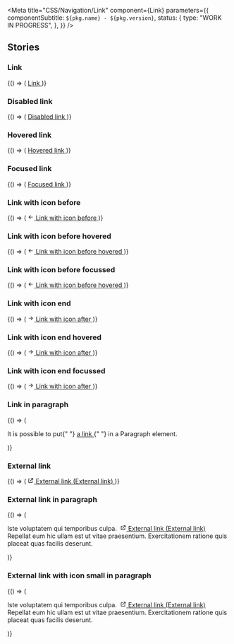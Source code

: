 

<Meta
  title="CSS/Navigation/Link"
  component={Link}
  parameters={{
    componentSubtitle: `${pkg.name} - ${pkg.version}`,
    status: {
      type: "WORK IN PROGRESS",
    },
  }}
/>

<Description markdown={readme} />

## Stories

### Link

<Canvas>
  <Story name="Link">
    {() => (
      <a href="#example-link" class="denhaag-link">
        <span class="denhaag-link__label">Link</span>
      </a>
    )}
  </Story>
</Canvas>

### Disabled link

<Canvas>
  <Story name="Disabled Link">
    {() => (
      <a href="#example-link" class="denhaag-link denhaag-link--disabled" tabindex="-1">
        <span class="denhaag-link__label">Disabled link</span>
      </a>
    )}
  </Story>
</Canvas>

### Hovered link

<Canvas>
  <Story name="Hovered Link">
    {() => (
      <a href="#example-link" class="denhaag-link denhaag-link--hover">
        <span class="denhaag-link__label">Hovered link</span>
      </a>
    )}
  </Story>
</Canvas>

### Focused link

<Canvas>
  <Story name="Focused Link">
    {() => (
      <a href="#example-link" class="denhaag-link denhaag-link--focus">
        <span class="denhaag-link__label">Focused link</span>
      </a>
    )}
  </Story>
</Canvas>

### Link with icon before

<Canvas>
  <Story name="Link with icon before">
    {() => (
      <a href="#example-link" tabindex="0" class="denhaag-link denhaag-link--with-icon denhaag-link--with-icon-start">
        <span class="denhaag-link__icon">
          <svg
            width="1em"
            height="1em"
            viewBox="0 0 24 24"
            fill="none"
            xmlns="http://www.w3.org/2000/svg"
            class="denhaag-icon"
            focusable="false"
            aria-hidden="true"
            shape-rendering="auto"
          >
            <path
              d="M11.7071 18.7071C11.3166 19.0976 10.6834 19.0976 10.2929 18.7071L4.29289 12.7071C4.10536 12.5196 4 12.2652 4 12C4 11.7348 4.10536 11.4804 4.29289 11.2929L10.2929 5.29289C10.6834 4.90237 11.3166 4.90237 11.7071 5.29289C12.0976 5.68342 12.0976 6.31658 11.7071 6.70711L7.41421 11L19 11C19.5523 11 20 11.4477 20 12C20 12.5523 19.5523 13 19 13L7.41421 13L11.7071 17.2929C12.0976 17.6834 12.0976 18.3166 11.7071 18.7071Z"
              fill="currentColor"
            ></path>
          </svg>
        </span>
        <span class="denhaag-link__label">Link with icon before</span>
      </a>
    )}
  </Story>
</Canvas>

### Link with icon before hovered

<Canvas>
  <Story name="Link with icon before hovered">
    {() => (
      <a
        href="#example-link"
        tabindex="0"
        class="denhaag-link denhaag-link--with-icon denhaag-link--with-icon-start denhaag-link--hover"
      >
        <span class="denhaag-link__icon">
          <svg
            width="1em"
            height="1em"
            viewBox="0 0 24 24"
            fill="none"
            xmlns="http://www.w3.org/2000/svg"
            class="denhaag-icon"
            focusable="false"
            aria-hidden="true"
            shape-rendering="auto"
          >
            <path
              d="M11.7071 18.7071C11.3166 19.0976 10.6834 19.0976 10.2929 18.7071L4.29289 12.7071C4.10536 12.5196 4 12.2652 4 12C4 11.7348 4.10536 11.4804 4.29289 11.2929L10.2929 5.29289C10.6834 4.90237 11.3166 4.90237 11.7071 5.29289C12.0976 5.68342 12.0976 6.31658 11.7071 6.70711L7.41421 11L19 11C19.5523 11 20 11.4477 20 12C20 12.5523 19.5523 13 19 13L7.41421 13L11.7071 17.2929C12.0976 17.6834 12.0976 18.3166 11.7071 18.7071Z"
              fill="currentColor"
            ></path>
          </svg>
        </span>
        <span class="denhaag-link__label">Link with icon before hovered</span>
      </a>
    )}
  </Story>
</Canvas>

### Link with icon before focussed

<Canvas>
  <Story name="Link with icon before focussed">
    {() => (
      <a
        href="#example-link"
        tabindex="0"
        class="denhaag-link denhaag-link--with-icon denhaag-link--with-icon-start denhaag-link--focus"
      >
        <span class="denhaag-link__icon">
          <svg
            width="1em"
            height="1em"
            viewBox="0 0 24 24"
            fill="none"
            xmlns="http://www.w3.org/2000/svg"
            class="denhaag-icon"
            focusable="false"
            aria-hidden="true"
            shape-rendering="auto"
          >
            <path
              d="M11.7071 18.7071C11.3166 19.0976 10.6834 19.0976 10.2929 18.7071L4.29289 12.7071C4.10536 12.5196 4 12.2652 4 12C4 11.7348 4.10536 11.4804 4.29289 11.2929L10.2929 5.29289C10.6834 4.90237 11.3166 4.90237 11.7071 5.29289C12.0976 5.68342 12.0976 6.31658 11.7071 6.70711L7.41421 11L19 11C19.5523 11 20 11.4477 20 12C20 12.5523 19.5523 13 19 13L7.41421 13L11.7071 17.2929C12.0976 17.6834 12.0976 18.3166 11.7071 18.7071Z"
              fill="currentColor"
            ></path>
          </svg>
        </span>
        <span class="denhaag-link__label">Link with icon before hovered</span>
      </a>
    )}
  </Story>
</Canvas>

### Link with icon end

<Canvas>
  <Story name="Link with icon after">
    {() => (
      <a href="#example-link" tabindex="0" class="denhaag-link denhaag-link--with-icon denhaag-link--with-icon-end">
        <span class="denhaag-link__icon">
          <svg
            width="1em"
            height="1em"
            viewBox="0 0 24 24"
            fill="none"
            xmlns="http://www.w3.org/2000/svg"
            class="denhaag-icon"
            focusable="false"
            aria-hidden="true"
            shape-rendering="auto"
          >
            <path
              d="M12.2929 5.29289C12.6834 4.90237 13.3166 4.90237 13.7071 5.29289L19.7071 11.2929C19.8946 11.4804 20 11.7348 20 12C20 12.2652 19.8946 12.5196 19.7071 12.7071L13.7071 18.7071C13.3166 19.0976 12.6834 19.0976 12.2929 18.7071C11.9024 18.3166 11.9024 17.6834 12.2929 17.2929L16.5858 13L5 13C4.44772 13 4 12.5523 4 12C4 11.4477 4.44772 11 5 11L16.5858 11L12.2929 6.70711C11.9024 6.31658 11.9024 5.68342 12.2929 5.29289Z"
              fill="currentColor"
            />
          </svg>
        </span>
        <span class="denhaag-link__label">Link with icon after</span>
      </a>
    )}
  </Story>
</Canvas>

### Link with icon end hovered

<Canvas>
  <Story name="Link with icon after hovered">
    {() => (
      <a
        href="#example-link"
        tabindex="0"
        class="denhaag-link denhaag-link--with-icon denhaag-link--with-icon-end denhaag-link--hover"
      >
        <span class="denhaag-link__icon">
          <svg
            width="1em"
            height="1em"
            viewBox="0 0 24 24"
            fill="none"
            xmlns="http://www.w3.org/2000/svg"
            class="denhaag-icon"
            focusable="false"
            aria-hidden="true"
            shape-rendering="auto"
          >
            <path
              d="M12.2929 5.29289C12.6834 4.90237 13.3166 4.90237 13.7071 5.29289L19.7071 11.2929C19.8946 11.4804 20 11.7348 20 12C20 12.2652 19.8946 12.5196 19.7071 12.7071L13.7071 18.7071C13.3166 19.0976 12.6834 19.0976 12.2929 18.7071C11.9024 18.3166 11.9024 17.6834 12.2929 17.2929L16.5858 13L5 13C4.44772 13 4 12.5523 4 12C4 11.4477 4.44772 11 5 11L16.5858 11L12.2929 6.70711C11.9024 6.31658 11.9024 5.68342 12.2929 5.29289Z"
              fill="currentColor"
            />
          </svg>
        </span>
        <span class="denhaag-link__label">Link with icon after</span>
      </a>
    )}
  </Story>
</Canvas>

### Link with icon end focussed

<Canvas>
  <Story name="Link with icon after focussed">
    {() => (
      <a
        href="#example-link"
        tabindex="0"
        class="denhaag-link denhaag-link--with-icon denhaag-link--with-icon-end denhaag-link--focus"
      >
        <span class="denhaag-link__icon">
          <svg
            width="1em"
            height="1em"
            viewBox="0 0 24 24"
            fill="none"
            xmlns="http://www.w3.org/2000/svg"
            class="denhaag-icon"
            focusable="false"
            aria-hidden="true"
            shape-rendering="auto"
          >
            <path
              d="M12.2929 5.29289C12.6834 4.90237 13.3166 4.90237 13.7071 5.29289L19.7071 11.2929C19.8946 11.4804 20 11.7348 20 12C20 12.2652 19.8946 12.5196 19.7071 12.7071L13.7071 18.7071C13.3166 19.0976 12.6834 19.0976 12.2929 18.7071C11.9024 18.3166 11.9024 17.6834 12.2929 17.2929L16.5858 13L5 13C4.44772 13 4 12.5523 4 12C4 11.4477 4.44772 11 5 11L16.5858 11L12.2929 6.70711C11.9024 6.31658 11.9024 5.68342 12.2929 5.29289Z"
              fill="currentColor"
            />
          </svg>
        </span>
        <span class="denhaag-link__label">Link with icon after</span>
      </a>
    )}
  </Story>
</Canvas>

### Link in paragraph

<Canvas>
  <Story name="Link in Paragraph">
    {() => (
      <p class="utrecht-paragraph">
        It is possible to put{" "}
        <a href="#example-link" class="denhaag-link" tabindex="0">
          <span class="denhaag-link__label">a link</span>
        </a>{" "}
        in a Paragraph element.
      </p>
    )}
  </Story>
</Canvas>

### External link

<Canvas>
  <Story name="External link">
    {() => (
      <a
        href="#example-link"
        class="denhaag-link denhaag-link--with-icon denhaag-link--with-icon-end denhaag-link--external"
      >
        <span class="denhaag-link__icon">
          <svg
            width="1em"
            height="1em"
            viewBox="0 0 24 24"
            fill="none"
            xmlns="http://www.w3.org/2000/svg"
            class="denhaag-icon"
            focusable="false"
            aria-hidden="true"
            shape-rendering="auto"
          >
            <path
              d="M14 5C13.4477 5 13 4.55228 13 4C13 3.44772 13.4477 3 14 3H20C20.2652 3 20.5196 3.10536 20.7071 3.29289C20.8946 3.48043 21 3.73478 21 4L21 10C21 10.5523 20.5523 11 20 11C19.4477 11 19 10.5523 19 10L19 6.41422L9.70711 15.7071C9.31658 16.0976 8.68342 16.0976 8.29289 15.7071C7.90237 15.3166 7.90237 14.6834 8.29289 14.2929L17.5858 5H14ZM3 7C3 5.89543 3.89543 5 5 5H10C10.5523 5 11 5.44772 11 6C11 6.55228 10.5523 7 10 7H5V19H17V14C17 13.4477 17.4477 13 18 13C18.5523 13 19 13.4477 19 14V19C19 20.1046 18.1046 21 17 21H5C3.89543 21 3 20.1046 3 19V7Z"
              fill="currentColor"
            />
          </svg>
        </span>
        <span class="denhaag-link__label">External link</span>
        <span class="denhaag-link__sr-only">(External link)</span>
      </a>
    )}
  </Story>
</Canvas>

### External link in paragraph

<Canvas>
  <Story name="External link in paragraph">
    {() => (
      <p class="utrecht-paragraph">
        Iste voluptatem qui temporibus culpa.&nbsp;
        <a
          href="#example-link"
          class="denhaag-link denhaag-link--with-icon denhaag-link--with-icon-end denhaag-link--external"
        >
          <span class="denhaag-link__icon">
            <svg
              width="1em"
              height="1em"
              viewBox="0 0 24 24"
              fill="none"
              xmlns="http://www.w3.org/2000/svg"
              class="denhaag-icon"
              focusable="false"
              aria-hidden="true"
              shape-rendering="auto"
            >
              <path
                d="M14 5C13.4477 5 13 4.55228 13 4C13 3.44772 13.4477 3 14 3H20C20.2652 3 20.5196 3.10536 20.7071 3.29289C20.8946 3.48043 21 3.73478 21 4L21 10C21 10.5523 20.5523 11 20 11C19.4477 11 19 10.5523 19 10L19 6.41422L9.70711 15.7071C9.31658 16.0976 8.68342 16.0976 8.29289 15.7071C7.90237 15.3166 7.90237 14.6834 8.29289 14.2929L17.5858 5H14ZM3 7C3 5.89543 3.89543 5 5 5H10C10.5523 5 11 5.44772 11 6C11 6.55228 10.5523 7 10 7H5V19H17V14C17 13.4477 17.4477 13 18 13C18.5523 13 19 13.4477 19 14V19C19 20.1046 18.1046 21 17 21H5C3.89543 21 3 20.1046 3 19V7Z"
                fill="currentColor"
              />
            </svg>
          </span>
          <span class="denhaag-link__label">External link</span>
          <span class="denhaag-link__sr-only">(External link)</span>
        </a> Repellat eum hic ullam est ut vitae praesentium. Exercitationem ratione quis placeat quas facilis deserunt.
      </p>
    )}
  </Story>
</Canvas>

### External link with icon small in paragraph

<Canvas>
  <Story name="External link with icon small in paragraph">
    {() => (
      <p class="utrecht-paragraph">
        Iste voluptatem qui temporibus culpa.&nbsp;
        <a
          href="#example-link"
          class="denhaag-link denhaag-link--with-icon denhaag-link--with-small-icon denhaag-link--with-icon-end denhaag-link--external"
        >
          <span class="denhaag-link__icon">
            <svg
              width="1em"
              height="1em"
              viewBox="0 0 24 24"
              fill="none"
              xmlns="http://www.w3.org/2000/svg"
              class="denhaag-icon"
              focusable="false"
              aria-hidden="true"
              shape-rendering="auto"
            >
              <path
                d="M14 5C13.4477 5 13 4.55228 13 4C13 3.44772 13.4477 3 14 3H20C20.2652 3 20.5196 3.10536 20.7071 3.29289C20.8946 3.48043 21 3.73478 21 4L21 10C21 10.5523 20.5523 11 20 11C19.4477 11 19 10.5523 19 10L19 6.41422L9.70711 15.7071C9.31658 16.0976 8.68342 16.0976 8.29289 15.7071C7.90237 15.3166 7.90237 14.6834 8.29289 14.2929L17.5858 5H14ZM3 7C3 5.89543 3.89543 5 5 5H10C10.5523 5 11 5.44772 11 6C11 6.55228 10.5523 7 10 7H5V19H17V14C17 13.4477 17.4477 13 18 13C18.5523 13 19 13.4477 19 14V19C19 20.1046 18.1046 21 17 21H5C3.89543 21 3 20.1046 3 19V7Z"
                fill="currentColor"
              />
            </svg>
          </span>
          <span class="denhaag-link__label">External link</span>
          <span class="denhaag-link__sr-only">(External link)</span>
        </a> Repellat eum hic ullam est ut vitae praesentium. Exercitationem ratione quis placeat quas facilis deserunt.
      </p>
    )}
  </Story>
</Canvas>
